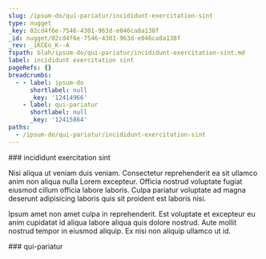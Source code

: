 ```yaml
---
slug: /ipsum-do/qui-pariatur/incididunt-exercitation-sint
type: nugget
_key: 02cd4f6e-7546-4301-963d-e046ca8a138f
_id: nugget/02cd4f6e-7546-4301-963d-e046ca8a138f
_rev: _iKCEo_K--A
fspath: blah/ipsum-do/qui-pariatur/incididunt-exercitation-sint.md
label: incididunt exercitation sint
pageRefs: {}
breadcrumbs:
  - - label: ipsum-do
      shortlabel: null
      _key: '12414966'
    - label: qui-pariatur
      shortlabel: null
      _key: '12415864'
paths:
  - /ipsum-do/qui-pariatur/incididunt-exercitation-sint
---
```


<NuggetArea>
<Nugget slug="/ipsum-do/qui-pariatur/incididunt-exercitation-sint" type="nugget" _key="02cd4f6e-7546-4301-963d-e046ca8a138f" _id="nugget/02cd4f6e-7546-4301-963d-e046ca8a138f" _rev="_iKCEo_K--A" fspath="blah/ipsum-do/qui-pariatur/incididunt-exercitation-sint.md" label="incididunt exercitation sint" paths="/ipsum-do/qui-pariatur/incididunt-exercitation-sint">
<NuggetBody>
### incididunt exercitation sint

Nisi aliqua ut veniam duis veniam. Consectetur reprehenderit ea sit ullamco anim non aliqua nulla Lorem excepteur. Officia nostrud voluptate fugiat eiusmod cillum officia labore laboris. Culpa pariatur voluptate ad magna deserunt adipisicing laboris quis sit proident est laboris nisi.

Ipsum amet non amet culpa in reprehenderit. Est voluptate et excepteur eu anim cupidatat id aliqua labore aliqua quis dolore nostrud. Aute mollit nostrud tempor in eiusmod aliquip. Ex nisi non aliquip ullamco ut id.

</NuggetBody>
<Breadcrumbs>
<Crumbs>
<Crumb _key="12414966" label="ipsum-do" /><Crumb _key="12415864" label="qui-pariatur" />
</Crumbs>
</Breadcrumbs>
</Nugget>

<NuggetsInbound>
</NuggetsInbound>
<NuggetsOutbound>
</NuggetsOutbound>
</NuggetArea>
<PassagesInbound>
<Passage direction="inbound" type="passage" _key="12415864" _id="passage/12415864" _rev="_iKCEo-e---" label="qui-pariatur" passage="qui-pariatur" fspath="blah/ipsum-do/qui-pariatur" paths="/ipsum-do/qui-pariatur" slug="/ipsum-do/qui-pariatur">
<NuggetBody>
### qui-pariatur

</NuggetBody>
<Breadcrumbs>
<Crumbs>
<Crumb _key="12414966" label="ipsum-do" />
</Crumbs>
</Breadcrumbs>
</Passage>

</PassagesInbound>
<PassagesOutbound>
</PassagesOutbound>